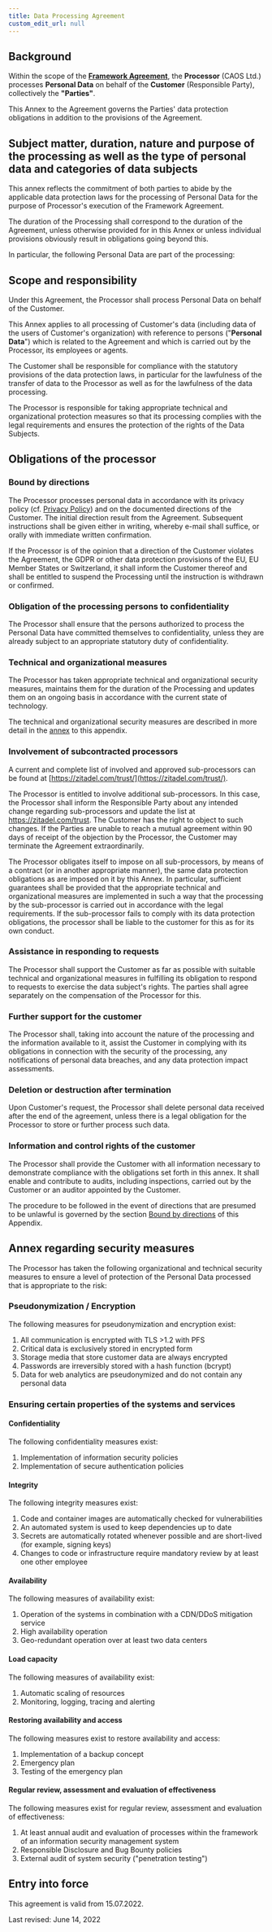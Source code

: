 ```yaml
---
title: Data Processing Agreement
custom_edit_url: null
---
```



## Background

Within the scope of the [**Framework Agreement**](terms-of-service), the
**Processor** (CAOS Ltd.) processes **Personal Data** on behalf of the
**Customer** (Responsible Party), collectively the **"Parties"**.

This Annex to the Agreement governs the Parties' data protection obligations in
addition to the provisions of the Agreement.

## Subject matter, duration, nature and purpose of the processing as well as the type of personal data and categories of data subjects

This annex reflects the commitment of both parties to abide by the applicable
data protection laws for the processing of Personal Data for the purpose of
Processor's execution of the Framework Agreement.

The duration of the Processing shall correspond to the duration of the
Agreement, unless otherwise provided for in this Annex or unless individual
provisions obviously result in obligations going beyond this.

In particular, the following Personal Data are part of the processing:

<PiidTable />

## Scope and responsibility

Under this Agreement, the Processor shall process Personal Data on behalf of the
Customer.

This Annex applies to all processing of Customer's data (including data of the
users of Customer's organization) with reference to persons ("**Personal
Data**") which is related to the Agreement and which is carried out by the
Processor, its employees or agents.

The Customer shall be responsible for compliance with the statutory provisions
of the data protection laws, in particular for the lawfulness of the transfer of
data to the Processor as well as for the lawfulness of the data processing.

The Processor is responsible for taking appropriate technical and organizational
protection measures so that its processing complies with the legal requirements
and ensures the protection of the rights of the Data Subjects.

## Obligations of the processor

### Bound by directions

The Processor processes personal data in accordance with its privacy policy (cf.
[Privacy Policy](/docs/legal/privacy-policy)) and on the documented directions
of the Customer. The initial direction result from the Agreement. Subsequent
instructions shall be given either in writing, whereby e-mail shall suffice, or
orally with immediate written confirmation.

If the Processor is of the opinion that a direction of the Customer violates the
Agreement, the GDPR or other data protection provisions of the EU, EU Member
States or Switzerland, it shall inform the Customer thereof and shall be
entitled to suspend the Processing until the instruction is withdrawn or
confirmed.

### Obligation of the processing persons to confidentiality

The Processor shall ensure that the persons authorized to process the Personal
Data have committed themselves to confidentiality, unless they are already
subject to an appropriate statutory duty of confidentiality.

### Technical and organizational measures

The Processor has taken appropriate technical and organizational security
measures, maintains them for the duration of the Processing and updates them on
an ongoing basis in accordance with the current state of technology.

The technical and organizational security measures are described in more detail
in the [annex](#annex-regarding-security-measures) to this appendix.

### Involvement of subcontracted processors

A current and complete list of involved and approved sub-processors can be found
at [https://zitadel.com/trust/](https://zitadel.com/trust/).

The Processor is entitled to involve additional sub-processors. In this case,
the Processor shall inform the Responsible Party about any intended change
regarding sub-processors and update the list at <https://zitadel.com/trust>. The
Customer has the right to object to such changes. If the Parties are unable to
reach a mutual agreement within 90 days of receipt of the objection by the
Processor, the Customer may terminate the Agreement extraordinarily.

The Processor obligates itself to impose on all sub-processors, by means of a
contract (or in another appropriate manner), the same data protection
obligations as are imposed on it by this Annex. In particular, sufficient
guarantees shall be provided that the appropriate technical and organizational
measures are implemented in such a way that the processing by the sub-processor
is carried out in accordance with the legal requirements. If the sub-processor
fails to comply with its data protection obligations, the processor shall be
liable to the customer for this as for its own conduct.

### Assistance in responding to requests

The Processor shall support the Customer as far as possible with suitable
technical and organizational measures in fulfilling its obligation to respond to
requests to exercise the data subject's rights. The parties shall agree
separately on the compensation of the Processor for this.

### Further support for the customer

The Processor shall, taking into account the nature of the processing and the
information available to it, assist the Customer in complying with its
obligations in connection with the security of the processing, any notifications
of personal data breaches, and any data protection impact assessments.

### Deletion or destruction after termination

Upon Customer's request, the Processor shall delete personal data received after
the end of the agreement, unless there is a legal obligation for the Processor
to store or further process such data.

### Information and control rights of the customer

The Processor shall provide the Customer with all information necessary to
demonstrate compliance with the obligations set forth in this annex. It shall
enable and contribute to audits, including inspections, carried out by the
Customer or an auditor appointed by the Customer.

The procedure to be followed in the event of directions that are presumed to be
unlawful is governed by the section [Bound by directions](#bound-by-directions)
of this Appendix.

## Annex regarding security measures

The Processor has taken the following organizational and technical security
measures to ensure a level of protection of the Personal Data processed that is
appropriate to the risk:

### Pseudonymization / Encryption

The following measures for pseudonymization and encryption exist:

1. All communication is encrypted with TLS &gt;1.2 with PFS
2. Critical data is exclusively stored in encrypted form
3. Storage media that store customer data are always encrypted
4. Passwords are irreversibly stored with a hash function (bcrypt)
5. Data for web analytics are pseudonymized and do not contain any personal data

### Ensuring certain properties of the systems and services

#### Confidentiality

The following confidentiality measures exist:

1. Implementation of information security policies
2. Implementation of secure authentication policies

#### Integrity

The following integrity measures exist:

1. Code and container images are automatically checked for vulnerabilities
2. An automated system is used to keep dependencies up to date
3. Secrets are automatically rotated whenever possible and are short-lived (for
   example, signing keys)
4. Changes to code or infrastructure require mandatory review by at least one
   other employee

#### Availability

The following measures of availability exist:

1. Operation of the systems in combination with a CDN/DDoS mitigation service
2. High availability operation
3. Geo-redundant operation over at least two data centers

#### Load capacity

The following measures of availability exist:

1. Automatic scaling of resources
2. Monitoring, logging, tracing and alerting

#### Restoring availability and access

The following measures exist to restore availability and access:

1. Implementation of a backup concept
2. Emergency plan
3. Testing of the emergency plan

#### Regular review, assessment and evaluation of effectiveness

The following measures exist for regular review, assessment and evaluation of
effectiveness:

1. At least annual audit and evaluation of processes within the framework of an
   information security management system
2. Responsible Disclosure and Bug Bounty policies
3. External audit of system security ("penetration testing")

## Entry into force

This agreement is valid from 15.07.2022.

Last revised: June 14, 2022
